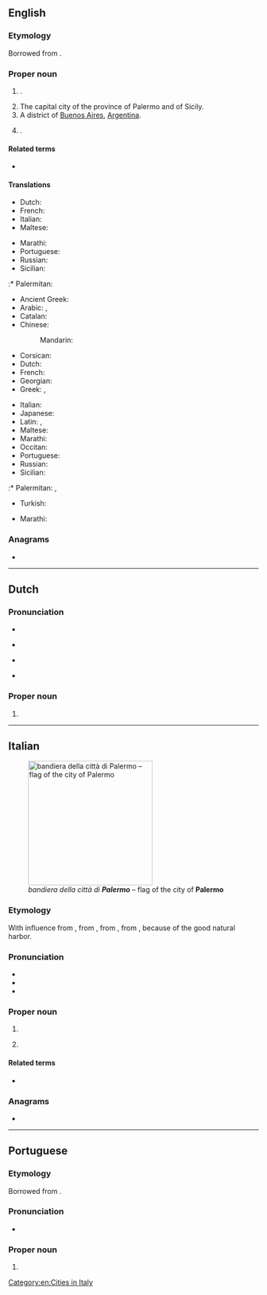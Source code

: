 ==English==

===Etymology===
Borrowed from {{bor|en|it|Palermo}}.

===Proper noun===
{{wikipedia}}
{{en-proper noun}}

# {{place|en|province|r/Sicily|c/Italy}}.
# The capital city of the province of Palermo and of Sicily.
# A district of [[Buenos Aires]], [[Argentina]].
# {{place|en|CDP|co/Butte County|s/California|c/US}}.

====Related terms====
* {{l|en|Palermitan}}

====Translations====
{{trans-top|province}}
* Dutch: {{t+|nl|Palermo|n}}
* French: {{t+|fr|Palerme|m|f}}
* Italian: {{t+|it|Palermo|m}}
* Maltese: {{t|mt|Palermo}}
{{trans-mid}}
* Marathi: {{t|mr|पालेर्मो}}
* Portuguese: {{t|pt|Palermo|m}}
* Russian: {{t+|ru|Пале́рмо|m}}
* Sicilian: {{t|scn|Palermu|m}}
:* Palermitan: {{t|scn|Palìaimmu|m}}
{{trans-bottom}}

{{trans-top|city}}
* Ancient Greek: {{t|grc|Πάνορμος|f}}
* Arabic: {{t|ar|باليرمو|m|tr=balirmu}}, {{t|ar|بَلَرْم}}
* Catalan: {{t|ca|Palerm|m}}
* Chinese:
*: Mandarin: {{t+|cmn|巴勒莫|tr=Bālèmò|sc=Hani}}
* Corsican: {{t|co|Palermu|m}}
* Dutch: {{t+|nl|Palermo|n}}
* French: {{t+|fr|Palerme|m|f}}
* Georgian: {{t|ka|პალერმო}}
* Greek: {{t+|el|Παλέρμο|n}}, {{t+|el|Πάνορμος}}
{{trans-mid}}
* Italian: {{t+|it|Palermo|m}}
* Japanese: {{t|ja|パレルモ|tr=Parerumo}}
* Latin: {{t|la|Panormus|m}}, {{t|la|Panormum|n}}
* Maltese: {{t|mt|Palermo}}
* Marathi: {{t|mr|पालेर्मो}}
* Occitan: {{t|oc|Palèrme|m}}
* Portuguese: {{t|pt|Palermo|m}}
* Russian: {{t+|ru|Пале́рмо|m}}
* Sicilian: {{t|scn|Palermu|m}}
:* Palermitan: {{t|scn|Palìaimmu|m}}, {{t|scn|Paliajmmu|m}}
* Turkish: {{t|tr|Palermo}}
{{trans-bottom}}

{{trans-top|district of Buenos Aires}}
* Marathi: {{t|mr|पालेर्मो}}
{{trans-mid}}
{{trans-bottom}}

===Anagrams===
* {{anagrams|en|a=aelmopr|Palmero|Palmore|Pleroma|leproma|pleroma|polearm}}

[[Category:en:Cities in Italy]]

----

==Dutch==
{{wikipedia|lang=nl}}

===Pronunciation===
* {{IPA|nl|/paːˈlɛrmoː/}}
* {{a|BE}} {{IPA|nl|[paˈlɛrmoː]}}
* {{a|NL}} {{IPA|nl|[paˈlɛrmoʊ̯]}}
* {{audio|nl|Nl-Palermo.ogg|Audio}}

===Proper noun===
{{nl-proper noun}}

# {{place|nl|city/and/province|r/Sicily|c/Italy|t=Palermo}}

----

==Italian==
[[File:Flag_of_Palermo.svg|thumb|right|250px|''bandiera della città di '''Palermo''''' – flag of the city of '''Palermo''']]

===Etymology===
With influence from {{cog|ar|بَلَرْم|tr=Balarm}}, from {{inh|it|la|Panormus}}, from {{der|it|grc|Πάνορμος}}, from {{af|grc|πᾰν-|t1=all|ὅρμος|t2=port|nocat=1}}, because of the good natural harbor.

===Pronunciation===
* {{it-IPA|palèrmo}}
* {{audio|it|It-Palermo.ogg|Audio}}
* {{hyph|it|Pa|lèr|mo}}

===Proper noun===
{{it-proper noun|m}}
{{wikipedia|lang=it}}

# {{place|it|city/and/province|r/Sicily|c/Italy|t=Palermo}}
# {{n-g|The letter [[P]] in the [[Appendix:Italian spelling alphabet|Italian spelling alphabet]]}}
#: {{syn|it|Padova}}

====Related terms====
* {{l|it|palermitano}}

===Anagrams===
* {{anagrams|it|pleroma}}

----

==Portuguese==

===Etymology===
Borrowed from {{bor|pt|it|Palermo}}.

===Pronunciation===
* {{a|Brazil}} {{IPA|pt|/pa.ˈlɛʁ.mu/}}

===Proper noun===
{{pt-proper noun|f}}

# {{place|pt|city/and/province|r/Sicily|c/Italy|t1=Palermo}}